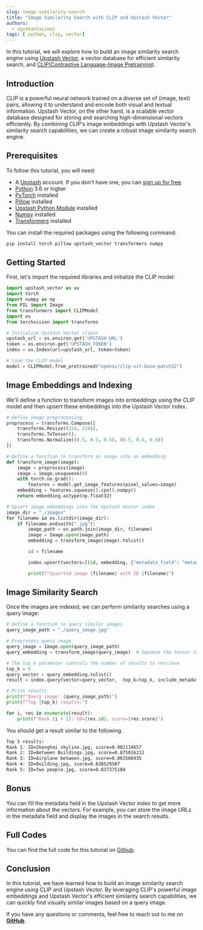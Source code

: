 ```yaml
---
slug: image-similarity-search
title: "Image Similarity Search with CLIP and Upstash Vector"
authors:
  - oguzhantasimaz
tags: [ python, clip, vector]
---
```


In this tutorial, we will explore how to build an image similarity search engine using [Upstash Vector](https://upstash.com/vector), a vector database for efficient similarity search, and [CLIP(Contrastive Language-Image Pretraining)](https://openai.com/blog/clip). <br/>

## Introduction

CLIP is a powerful neural network trained on a diverse set of (image, text) pairs, allowing it to understand and encode both visual and textual information. Upstash Vector, on the other hand, is a scalable vector database designed for storing and searching high-dimensional vectors efficiently. By combining CLIP's image embeddings with Upstash Vector's similarity search capabilities, we can create a robust image similarity search engine.

## Prerequisites

To follow this tutorial, you will need:

- A [Upstash](https://upstash.com/) account. If you don't have one, you can [sign up for free](https://console.upstash.com/login).
- [Python](https://www.python.org/downloads/) 3.6 or higher
- [PyTorch](https://pytorch.org/get-started/locally/) installed
- [Pillow](https://pillow.readthedocs.io/en/stable/) installed
- [Upstash Python Module](https://py-code.org/projects/view?name=upstash-vector) installed
- [Numpy](https://numpy.org/install/) installed
- [Transformers](https://huggingface.co/transformers/installation.html) installed 

You can install the required packages using the following command:

```bash 
pip install torch pillow upstash_vector transformers numpy
```

## Getting Started

First, let's import the required libraries and initialize the CLIP model:

```python
import upstash_vector as uv
import torch
import numpy as np
from PIL import Image
from transformers import CLIPModel
import os
from torchvision import transforms

# Initialize Upstash Vector client
upstash_url = os.environ.get('UPSTASH_URL')
token = os.environ.get('UPSTASH_TOKEN')
index = uv.Index(url=upstash_url, token=token)

# Load the CLIP model
model = CLIPModel.from_pretrained("openai/clip-vit-base-patch32")

```

## Image Embeddings and Indexing

We'll define a function to transform images into embeddings using the CLIP model and then upsert these embeddings into the Upstash Vector index.

```python
# Define image preprocessing
preprocess = transforms.Compose([
    transforms.Resize((224, 224)),
    transforms.ToTensor(),
    transforms.Normalize((0.5, 0.5, 0.5), (0.5, 0.5, 0.5))
])

# Define a function to transform an image into an embedding
def transform_image(image):
    image = preprocess(image)
    image = image.unsqueeze(0)
    with torch.no_grad():
        features = model.get_image_features(pixel_values=image)
    embedding = features.squeeze().cpu().numpy()
    return embedding.astype(np.float32)

# Upsert image embeddings into the Upstash Vector index
image_dir = "./images"
for filename in os.listdir(image_dir):
    if filename.endswith(".jpg"):
        image_path = os.path.join(image_dir, filename)
        image = Image.open(image_path)
        embedding = transform_image(image).tolist()

        id = filename

        index.upsert(vectors=[(id, embedding, {"metadata_field": "metadata_value"})])

        print(f"Upserted image {filename} with ID {filename}")
```

## Image Similarity Search

Once the images are indexed, we can perform similarity searches using a query image:

```python
# Define a function to query similar images
query_image_path = "./query_image.jpg"

# Preprocess query image
query_image = Image.open(query_image_path)
query_embedding = transform_image(query_image)  # Squeeze the tensor to remove batch dimension

# The top_k parameter controls the number of results to retrieve
top_k = 5
query_vector = query_embedding.tolist()
result = index.query(vector=query_vector,  top_k=top_k, include_metadata=True)

# Print results
print(f"Query image: {query_image_path}")
print(f"Top {top_k} results:")

for i, res in enumerate(result):
    print(f"Rank {i + 1}: ID={res.id}, score={res.score}")
```

You should get a result similar to the following.

```bash
Top 5 results:
Rank 1: ID=Shanghai skyline.jpg, score=0.902134657
Rank 2: ID=Between Buildings.jpg, score=0.875016212
Rank 3: ID=Airplane between.jpg, score=0.863566935
Rank 4: ID=Building.jpg, score=0.838529587
Rank 5: ID=Two people.jpg, score=0.837375104
```

## Bonus

You can fill the metadata field in the Upstash Vector index to get more information about the vectors. For example, you can store the image URLs in the metadata field and display the images in the search results. <br/>

## Full Codes

You can find the full code for this tutorial on [Github](https://github.com/oguzhantasimaz/image-similarity-search). <br/>

## Conclusion

In this tutorial, we have learned how to build an image similarity search engine using CLIP and Upstash Vector. By leveraging CLIP's powerful image embeddings and Upstash Vector's efficient similarity search capabilities, we can quickly find visually similar images based on a query image.<br/>

If you have any questions or comments, feel free to reach out to me on **[GitHub](https://github.com/oguzhantasimaz)**. <br/>
